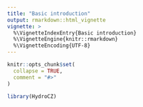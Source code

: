 ```yaml
---
title: "Basic introduction"
output: rmarkdown::html_vignette
vignette: >
  %\VignetteIndexEntry{Basic introduction}
  %\VignetteEngine{knitr::rmarkdown}
  %\VignetteEncoding{UTF-8}
---
```


```r
knitr::opts_chunk$set(
  collapse = TRUE,
  comment = "#>"
)
```

```r
library(HydroCZ)
```
